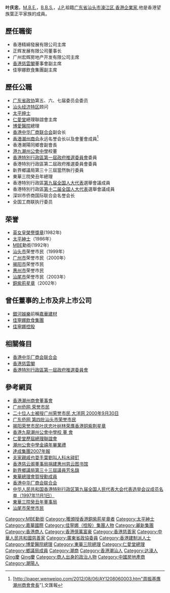 '''叶庆忠'''，[[MBE|M.B.E.]]，[[銅紫荊星章|B.B.S.]]，[[太平紳士|J.P.]]{{BD|1924年||2016年|10月24日|catIdx=Ye}}祖籍[[广东省|广东省]][[汕头市|汕头市]][[濠江区|濠江区]],[[香港|香港]][[企業家|企業家]],他是香港望族葉正平家族的成員。
{{Infobox person
| 姓名     =叶庆忠
| birth_place ={{CHN}}
| 籍貫   = 廣東省[[汕头市|汕头市]][[濠江区|濠江区]]
| 国籍     = {{CHN-HKG}}
| 组织       = [[香港精綿發展有限公司|香港精綿發展有限公司]] 創辦人       
| 职业     = [[企業家|企業家]]、政协委员、[[慈善家|慈善家]]、太平紳士
}}

==歷任職銜==
* 香港精綿發展有限公司主席
* 正辉发展有限公司董事长
* 广州宏辉房地产开发有限公司主席
*[[香港慈雲閣|香港慈雲閣]]董事會副主席
*佳寧娜飲食集團副主席

==歷任公職==
* [[广东省|广东省]][[政协|政协]]第五、六、七届委员会委员
* [[汕头经济特区|汕头经济特区]]顾问
* [[太平绅士|太平绅士]]
* [[仁愛堂|仁愛堂]]總理聯誼會主席
* [[博愛醫院|博愛醫院]]總理
* [[香港中华厂商联合会|香港中华厂商联合会]]副会长
* [[香港潮州商会|香港潮州商会]]永远名誉会长以及會董會成員<Ref>[http://paper.wenweipo.com/2012/08/06/AY1208060003.htm"周振基膺潮州商會會長"],文匯報</Ref>
* 香港潮陽同鄉會副會長
* [[港九潮州公會中學|港九潮州公會中學]]校董
* [[香港特別行政區第一屆政府推選委員會|香港特別行政區第一屆政府推選委員會]]委員
* 香港特別行政區第二屆政府推選委員會委員
* 新界鄉議局第三十三屆當然執行委員
* 東華三院癸丑年總理
*香港特別行政區[[第九届全国人大代表|第九届全国人大代表]]選舉會議成員
*香港特別行政區[[第十二届全国人大代表|第十二届全国人大代表]]選舉會議成員
*深圳市侨商国际联合会名誉会长
*全国工商联执行委员

==荣誉==
* [[英女皇榮譽獎章|英女皇榮譽獎章]](1982年)
* [[太平紳士|太平紳士]]（1986年）
* [[MBE|MBE]]勳銜(1992年)
* [[汕头市|汕头市]]荣誉市民（1999年）
* [[广州市|广州市]]荣誉市民（2000年）
* [[揭阳市|揭阳市]]荣誉市民
*[[惠州市|惠州市]]荣誉市民
*[[汕尾市|汕尾市]]荣誉市民（2003年）
* [[銅紫荊星章|銅紫荊星章]]（2002年）

==曾任董事的上市及非上市公司==
* [[銀河娛樂|銀河娛樂]]前稱[[嘉華建材|嘉華建材]]
* [[佳寧娜飲食集團|佳寧娜飲食集團]]
* [[佳寧娜控股|佳寧娜控股]]

==相關條目==
*[[香港中华厂商会联合会|香港中华厂商会联合会]]
*[[香港慈雲閣|香港慈雲閣]]
*[[香港特別行政區第一屆政府推選委員會|香港特別行政區第一屆政府推選委員會]]

==參考網頁==
* [http://www.chiuchow.org.hk/about.asp?id=133 香港潮州商會董事會] {{Wayback|url=http://www.chiuchow.org.hk/about.asp?id=133 |date=20120323233932 }}
* [https://web.archive.org/web/20060307120831/http://www.gzqw.gov.cn/gzqb/yrsm/yrsm_List.jsp 广州侨网 荣誉市民 ]
* [https://web.archive.org/web/20160304071519/http://www.dayoo.com/gb/content/2000-09/30/content_21532.htm 二十位人士被授广州荣誉市民 大洋网 2000年9月30日 ]
* [http://www.gdoverseaschn.com.cn/szqs/ryrw/shantou/200307230038.htm  广东侨网 第四批汕头市荣誉市民]{{Dead link|date=2019年6月 |bot=InternetArchiveBot |fix-attempted=yes }}
* [http://www.southcn.com/news/dishi/jieyang/jieyangsz/200207050539.htm 揭阳荣誉市民叶庆忠叶树林荣膺香港铜紫荆星章]
* [https://web.archive.org/web/20110608195020/http://www.ccpass.edu.hk/bos/bos.htm 香港九龍潮州公會中學校 董 會]
* [http://www.yot.org.hk/index.php?pid=14&submenu_id=6/ 仁愛堂歷屆總理聯誼會]
* [http://paper.wenweipo.com/2007/06/17/AY0706170007.htm 潮州公會中學金禧年畢業禮]
*[http://taksing.todayir.com/attachment/2007_ar.pdf 達成集團2007年報]
*[http://the-sun.on.cc/channels/news/20060901/20060901015624_0000.html 夫家親戚也耍手葉劉叫人科水碰釘]
*[https://web.archive.org/web/20040113011847/http://news.beelink.com.cn/20020530/1119024.shtml 香港慈云阁董事局捐建惠州慈云图书馆]
*[http://heungyeekuk.org/006.htm 新界鄉議局第三十三屆議員芳名錄] {{Wayback|url=http://heungyeekuk.org/006.htm |date=20120206104822 }}
*[http://paper.wenweipo.com/2004/11/15/AY0411150007.htm 東華總理會賀授勳成員]
*[https://web.archive.org/web/20180624150433/http://www.cma.org.hk/gc 香港中华厂商会联合会]
*[http://www.npc.gov.cn/wxzl/gongbao/2000-12/23/content_5004695.htm 中华人民共和国香港特别行政区第九届全国人民代表大会代表选举会议成员名单（1997年11月1日）]
*[http://www.tungwah.org.hk/upload/CH/organization/bd/bd1973.pdf 東華三院癸丑年董事局]
*[http://www.swwqj.gov.cn/article.asp?id=199&pclass=%C9%A3%E8%F7%C7%E9%C9%EE&sclass=%C8%D9%D3%FE%CA%D0%C3%F1 汕尾市荣誉市民] {{Wayback|url=http://www.swwqj.gov.cn/article.asp?id=199&pclass=%C9%A3%E8%F7%C7%E9%C9%EE&sclass=%C8%D9%D3%FE%CA%D0%C3%F1 |date=20160304220627 }}

{{達成集團有限公司}}
{{嘉華集團}}
{{麗新集團}}
{{DEFAULTSORT:Ye葉}}
[[Category:MBE勳銜|Category:MBE勳銜]]
[[Category:獲頒授香港銅紫荊星章者|Category:獲頒授香港銅紫荊星章者]]
[[Category:太平紳士|Category:太平紳士]]
[[Category:嘉華國際|Category:嘉華國際]]
[[Category:佳寧娜（控股）集團人物|Category:佳寧娜（控股）集團人物]]
[[Category:麗新集團|Category:麗新集團]]
[[Category:香港商人|Category:香港商人]]
[[Category:香港億萬富豪|Category:香港億萬富豪]]
[[Category:香港慈善家|Category:香港慈善家]]
[[Category:中華人民共和國慈善家|Category:中華人民共和國慈善家]]
[[Category:廣東省政協委員|Category:廣東省政協委員]]
[[Category:香港建制派人士|Category:香港建制派人士]]
[[Category:博愛醫院總理|Category:博愛醫院總理]]
[[Category:東華三院總理|Category:東華三院總理]]
[[Category:仁愛堂總理|Category:仁愛堂總理]]
[[Category:鄉議局成員|Category:鄉議局成員]]
[[Category:潮商|Category:潮商]]
[[Category:香港潮汕人|Category:香港潮汕人]]
[[Category:达濠人|Category:达濠人]]
[[Category:葉正平家族|Qing慶]]
[[Category:葉姓|Qing慶]]
[[Category:商人出身的政治人物|Category:商人出身的政治人物]]
[[Category:中國房地產商|Category:中國房地產商]]
[[Category:潮陽人|Category:潮陽人]]